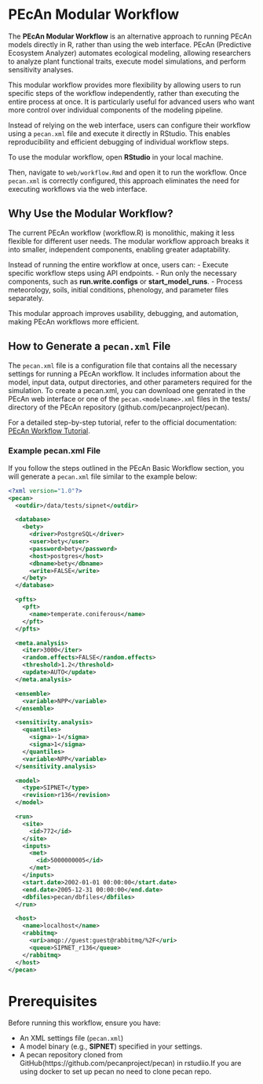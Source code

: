 # PEcAn Modular Workflow

The **PEcAn Modular Workflow** is an alternative approach to running PEcAn models directly in R, rather than using the web interface. PEcAn (Predictive Ecosystem Analyzer) automates ecological modeling, allowing researchers to analyze plant functional traits, execute model simulations, and perform sensitivity analyses. 

This modular workflow provides more flexibility by allowing users to run specific steps of the workflow independently, rather than executing the entire process at once. It is particularly useful for advanced users who want more control over individual components of the modeling pipeline.

Instead of relying on the web interface, users can configure their workflow using a `pecan.xml` file and execute it directly in RStudio. This enables reproducibility and efficient debugging of individual workflow steps.

To use the modular workflow, open **RStudio** in your local machine.

Then, navigate to `web/workflow.Rmd` and open it to run the workflow. Once `pecan.xml` is correctly configured, this approach eliminates the need for executing workflows via the web interface.


## Why Use the Modular Workflow?

The current PEcAn workflow (workflow.R) is monolithic, making it less flexible for different user needs. The modular workflow approach breaks it into smaller, independent components, enabling greater adaptability. 

Instead of running the entire workflow at once, users can:
- Execute specific workflow steps using API endpoints.
- Run only the necessary components, such as **run.write.configs** or **start_model_runs**.
- Process meteorology, soils, initial conditions, phenology, and parameter files separately.

This modular approach improves usability, debugging, and automation, making PEcAn workflows more efficient.

## How to Generate a `pecan.xml` File 
The `pecan.xml` file is a configuration file that contains all the necessary settings for running a PEcAn workflow. It includes information about the model, input data, output directories, and other parameters required for the simulation.
To create a pecan.xml, you can download one genrated in the PEcAn web interface or one of the `pecan.<modelname>.xml` files in the tests/ directory of the PEcAn repository (github.com/pecanproject/pecan).


For a detailed step-by-step tutorial, refer to the official documentation:  
[PEcAn Workflow Tutorial](https://pecanproject.github.io/pecan-documentation/tutorials/Demo01.html).


### Example pecan.xml File

If you follow the steps outlined in the PEcAn Basic Workflow section, you will generate a `pecan.xml` file similar to the example below:

```xml
<?xml version="1.0"?>
<pecan>
  <outdir>/data/tests/sipnet</outdir>

  <database>
    <bety>
      <driver>PostgreSQL</driver>
      <user>bety</user>
      <password>bety</password>
      <host>postgres</host>
      <dbname>bety</dbname>
      <write>FALSE</write>
    </bety>
  </database>

  <pfts>
    <pft>
      <name>temperate.coniferous</name> 
    </pft>
  </pfts>

  <meta.analysis>
    <iter>3000</iter>
    <random.effects>FALSE</random.effects>
    <threshold>1.2</threshold>
    <update>AUTO</update>
  </meta.analysis>

  <ensemble>
    <variable>NPP</variable>
  </ensemble>

  <sensitivity.analysis>
    <quantiles>
      <sigma>-1</sigma>
      <sigma>1</sigma>
    </quantiles>
    <variable>NPP</variable>
  </sensitivity.analysis>

  <model>
    <type>SIPNET</type>
    <revision>r136</revision>
  </model>

  <run>
    <site>
      <id>772</id>
    </site>
    <inputs>
      <met>
        <id>5000000005</id>
      </met>
    </inputs>
    <start.date>2002-01-01 00:00:00</start.date>
    <end.date>2005-12-31 00:00:00</end.date>
    <dbfiles>pecan/dbfiles</dbfiles>
  </run>

  <host>
    <name>localhost</name>
    <rabbitmq>
      <uri>amqp://guest:guest@rabbitmq/%2F</uri>
      <queue>SIPNET_r136</queue>
    </rabbitmq>
  </host>
</pecan>

```


# Prerequisites
Before running this workflow, ensure you have:

- An XML settings file (`pecan.xml`) 
- A model binary (e.g., **SIPNET**) specified in your settings.
- A pecan repository cloned from GitHub(https://github.com/pecanproject/pecan) in rstudiio.If you are using docker to set up pecan no need to clone pecan repo.

